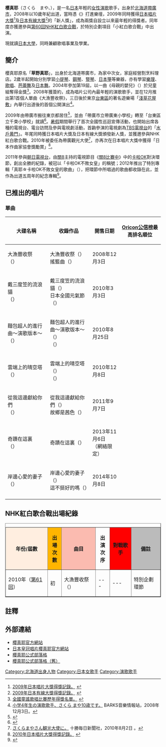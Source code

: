 {{藝人
|姓名 = 櫻真耶
|類型 = 女歌手
|圖片 = 
|圖片簡介 = 
|本名 = 草野 真耶<ref>{{Cite web |url=http://shinei-v.jp/sakuramaya/index.html |title=櫻真耶官方網站的個人資料。 |access-date=2015-01-01 |archive-url=https://web.archive.org/web/20150101081902/http://shinei-v.jp/sakuramaya/index.html |archive-date=2015-01-01 |dead-url=yes }}</ref>
|外文名 = さくら　まや
|原名 = 
|英文名 = Sakura Maya
|暱稱 = 
|國籍 = {{JPN}}
|出生日期 = {{birth date and age|1998|07|26}}
|出生地點 = {{JPN}}[[北海道|北海道]][[帶廣市|帶廣市]]
|音樂類型 = [[演歌|演歌]]
|職業 = [[歌手|歌手]]
|活躍年代 = 2008年至今
|唱片公司 = {{link-ja|日本皇冠|日本クラウン}}
|經紀公司 = 獨立
|網站 = https://sakuramaya.jp/ 櫻真耶官方網站
}}
{{japanese|japanese=さくら　まや|kana=さくら　まや|romaji=Sakura Maya}}

'''櫻真耶'''（さくら　まや、{{bd|1998年|7月26日|||Sakura Maya}}），是一名[[日本|日本]]年輕的[[女性|女性]][[演歌|演歌]]歌手，出身於[[北海道|北海道]][[帶廣市|帶廣市]]，2008年以10歲年紀出道，當時憑《{{link-ja|大漁豐收祭|大漁まつり}}》打進樂壇，2009年同時獲得[[日本唱片大獎|日本唱片大獎]]<ref>[http://jacompa.or.jp/recotai_his/51.html 2009年日本唱片大獎得獎記錄。] {{webarchive|url=https://web.archive.org/web/20121103045459/http://jacompa.or.jp/recotai_his/51.html |date=2012-11-03 }}{{ja}}</ref>及[[日本有線大獎|日本有線大獎]]<ref>[http://ranking.cansystem.info/grandprix/?md=h&ts=42 2009年日本有線大獎得獎記錄。] {{Wayback|url=http://ranking.cansystem.info/grandprix/?md=h&ts=42 |date=20211122154459 }}{{ja}}</ref>的「新人獎」，成為兩獎自設立以來最年輕的得獎者。同年度亦獲邀參與[[第60回NHK紅白歌合戰|第60回NHK紅白歌合戰]]，於特別企劃項目「小紅白歌合戰」中出演。

現就讀[[日本大學|日本大學]]，同時兼顧歌唱事業及學業。

== 簡介 ==
櫻真耶原名「'''草野真耶'''」，出身於北海道帯廣市，為家中次女，家庭經營割烹料理店。2歲半起開始分別學習[[小提琴|小提琴]]、[[鋼琴|鋼琴]]、[[豎琴|豎琴]]、[[日本箏|日本箏]]等樂器，亦有學習[[樂理|樂理]]、[[歌唱|歌唱]]、[[芭蕾舞|芭蕾舞]]及[[日本舞|日本舞]]。2004年參加第19屆{{link-ja|全國童謠歌唱比賽|全国童謡歌唱コンクール}}，以一曲《母親的嬰兒》（{{lang|ja|ママが赤ちゃん}}）於兒童組奪得金獎<ref>[http://www.douyou.jp/contest/winner/index.html 全國童謠歌唱比賽歷年得獎名單。] {{Wayback|url=http://www.douyou.jp/contest/winner/index.html |date=20160304185343 }}{{ja}}</ref>。2008年獲{{link-ja|日本皇冠|日本クラウン}}簽約，成為唱片公司內最年輕的演歌歌手，並在12月推出第1首個人單曲《大漁豐收祭》，三日後於東京[[台東區|台東區]]的著名遊樂場「[[淺草花屋敷|淺草花屋敷]]」內舉行出道後的首個公開演出<ref>[http://www.barks.jp/news/?id=1000045385 小学4年生の演歌歌手、さくら まや10歳です。] {{Wayback|url=http://www.barks.jp/news/?id=1000045385 |date=20160304210711 }}BARKS音樂情報站，2008年12月3日。{{ja}}</ref>。

2009年由帶廣市搬往東京都居住<ref>{{Cite web |title=神童の法則 才能はいかにして開花したか。親たちが語る「天才少年・少女」の育った環境、育成理論 第1回 演歌歌手さくらまや「大丈夫か、うちのコ?」とさえ心配した異常な集中力 |page=2 |author=片瀬京子 |date=2011-03-18 |work=現代ビジネス |publisher=講談社 |url=http://gendai.ismedia.jp/articles/-/2272?page=2 |accessdate=2014-03-12 |archive-date=2016-03-04 |archive-url=https://web.archive.org/web/20160304134013/http://gendai.ismedia.jp/articles/-/2272?page=2 |dead-url=no }}</ref>，並由「帶廣市立帶廣東小學校」轉至「台東區立千束小學校」就讀<ref>{{cite news|title = さくらまやさん転校 東京で歌手頑張る!|date = 2009-03-06|newspaper = WEB TOKACHI－十勝毎日新聞|url = http://www.tokachi.co.jp/news/200903/20090306-0000819.php|accessdate = 2013-07-23|deadurl = yes|archiveurl = https://web.archive.org/web/20140221021851/http://www.tokachi.co.jp/news/200903/20090306-0000819.php|archivedate = 2014年2月21日|df = }}</ref>。[[暑假|暑假]]期間舉行了首次全國性巡迴宣傳活動，也開始出席各種的電視台、電台訪問及參與電視劇活動，首齣參演的電視劇為[[TBS電視台|TBS電視台]]的「[[水戶黄門|水戶黄門]]」。年尾同時獲日本唱片大獎及日本有線大獎頒發新人獎，並獲邀參與NHK紅白歌合戰。2010年被委任為帶廣觀光大使<ref>[http://www.tokachi.co.jp/news/201008/20100802-0006222.php さくらまやさん観光大使に。] {{Wayback|url=http://www.tokachi.co.jp/news/201008/20100802-0006222.php |date=20150101091131 }}十勝毎日新聞社，2010年8月2日 。{{ja}}</ref>，亦再次在日本唱片大獎中獲得「日本作曲家協會獎勵賞」<ref>[http://jacompa.or.jp/recotai_his/52.html 2010年日本唱片大獎得獎記錄。] {{webarchive|url=https://web.archive.org/web/20150101091510/http://jacompa.or.jp/recotai_his/52.html |date=2015-01-01 }}{{ja}}</ref>。

2011年參與[[朝日電視台|朝日電視台]]，由[[關8|關8]]主持的電視節目《[[關8比賽中|關8比賽中]]》中的[[卡啦OK|卡啦OK]]對決環節，創出全勝的紀錄，被冠以「卡啦OK不敗女皇」的稱號；2012年推出了特別專輯「真耶☆卡啦OK不敗女皇的歌曲」（{{lang|ja|まや☆カラ カラオケクイーンさくらまやと歌おう!!}}），把環節中所唱過的歌曲都收錄在此，並作為出道五周年的紀念專輯<ref>{{Cite news |title=【イベントレポート】無敗のカラオケクイーン：さくらまや、これぞ圧巻のパフォーマンス |newspaper=BARKS |date=2012-12-25 |url=http://www.barks.jp/news/?id=1000085258 |accessdate=2014-03-12 |archive-date=2016-03-04 |archive-url=https://web.archive.org/web/20160304110653/http://www.barks.jp/news/?id=1000085258 |dead-url=no }}</ref>。

<!--
2013年（平成25年）7月、[[エステー|エステー]]「消臭力」のCMに出演すると、同じ1998年（平成10年）生まれで同CMでおなじみの[[ミゲル・ゲレイロ|ミゲル]]とともに歌手ユニット'''MarMee（ミゲル&まや）'''を結成。8月7日にシングル「お気軽ウッキーラッキー」で[[ユニバーサルミュージック_(日本)|ユニバーサルミュージック]]よりCDデビュー<ref>[http://www.oricon.co.jp/news/music/2026513/full/ ミゲルとさくらまやがユニット結成　8・7にデビュー]2013年07月11日 12時23分　オリコンスタイル配信</ref>。12月18日にはデビューアルバム『MarMee』をリリース、収録曲「獏の夢」では初めて作詞も手がけた<ref>{{Cite news |title=さくらまや 作詞家デビュー!ミゲルも驚く完成度 |newspaper=[[スポーツニッポン|スポーツニッポン]] |date=2013-11-27 |url=http://www.sponichi.co.jp/entertainment/news/2013/11/27/kiji/K20131127007091210.html |accessdate=2014-03-12}}</ref>。

2014年（平成26年）4月には東京都内の都立高校へ推薦で進学。中高一貫の進学校で芸能活動と学業を両立しつつ、大学進学も目指している<ref>{{cite news|title=市出身のさくらまやさん 都立高校に進学へ |date=2014-03-24 |newspaper=WEB TOKACHI |publisher=[[十勝毎日新聞|十勝毎日新聞]] |url = http://www.tokachi.co.jp/news/201403/20140324-0017977.php |accessdate = 2014-04-10}}</ref>。-->

== 已推出的唱片 ==
=== 單曲 ===
{|class=wikitable
!大碟名稱!!收錄作品!!開售日期!![[Oricon公信榜|Oricon公信榜]]最高排名順位
|-
|大漁豐收祭<br>（{{lang|ja|大漁まつり}}）||大漁豐收祭（{{lang|ja|大漁まつり}}）<br>搖籃曲（{{lang|ja|ねんころ子守唄}}）|| 2008年12月3日 ||
|-
|戴三度笠的流浪貓<br>（{{lang|ja|ノラ猫三度笠}}） || 戴三度笠的流浪貓（{{lang|ja|ノラ猫三度笠}}）<br>日本全國元氣節（{{lang|ja|日本全国元気節}}）|| 2010年3月3日 ||
|-
|麵包超人的進行曲〜演歌版本～<br>（{{lang|ja|アンパンマンのマーチ〜演歌バージョン〜}}）|| 麵包超人的進行曲〜演歌版本～<br>（{{lang|ja|アンパンマンのマーチ〜演歌バージョン〜}}）<br>（{{lang|ja|たねまきマギー}}）||2010年8月25日||
|-
|雲端上的晴空塔<br>（{{lang|ja|スカイツリーは雲の上}}） || 雲端上的晴空塔（{{lang|ja|スカイツリーは雲の上}}）<br> （{{lang|ja|こんなきれいな月の夜は}}）||2010年12月8日||
|-
|從我這邊獻給你們 <br>（{{lang|ja|私からあなたへ}}） || 從我這邊獻給你們（{{lang|ja|私からあなたへ}}）<br> 故鄉是茜色（{{lang|ja|ふるさとは茜色}}）||2011年9月7日||
|-
|奇蹟在這裏<br>（{{lang|ja|奇跡はここにある}}） || 奇蹟在這裏（{{lang|ja|奇跡はここにある}}）||2013年11月6日<br>（網絡限定）||
|-
|岸邊心愛的妻子<br>（{{lang|ja|浜の恋女房}}） || 岸邊心愛的妻子（{{lang|ja|浜の恋女房}}）<br> 這不挺好的嗎（{{lang|ja|ええじゃないか}}）||2014年10月8日||
|-
|}

==NHK紅白歌合戰出場紀錄==
<table border="1" cellpadding="2" cellspacing="0">
<caption></caption>
<tr><th bgcolor=#ffeeeee>年份/屆數<th bgcolor=#ffb5>出場<br>次數<th bgcolor=#fbbbb>曲目<th>出演<br>次序<th bgcolor=#ffkkkk>對戰歌手<th bgcolor=#bbbbbb>備註
<tr><td>2010年（[[第61回NHK红白歌合戰|第61回]]）<td>初<td>大漁豐收祭（{{lang|ja|大漁まつり}}）<td>---<td>---<td>特別企劃環節
</table>

== 註釋 ==
{{reflist}}

==外部連結==
* [https://sakuramaya.jp/ 櫻真耶官方網站] {{Wayback|url=https://sakuramaya.jp/ |date=20210306153156 }}{{ja}}
* [http://www.crownrecord.co.jp/artist/sakura/whats.html 日本皇冠唱片櫻真耶官方網站] {{Wayback|url=http://www.crownrecord.co.jp/artist/sakura/whats.html |date=20190913124427 }}{{ja}}
* [http://ameblo.jp/sakuramaya-officialblog/ 櫻真耶公式部落格] {{Wayback|url=http://ameblo.jp/sakuramaya-officialblog/ |date=20200929121021 }}{{ja}}
* [http://yaplog.jp/k-umekiti/ 櫻真耶公式部落格（舊）] {{Wayback|url=http://yaplog.jp/k-umekiti/ |date=20190617175201 }}{{ja}}

{{DEFAULTSORT:Sakura Maya}}
[[Category:北海道出身人物|Category:北海道出身人物]]
[[Category:日本女歌手|Category:日本女歌手]]
[[Category:演歌歌手|Category:演歌歌手]]